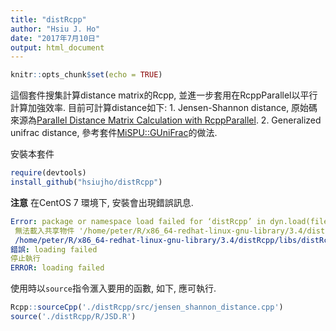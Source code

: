 ```yaml
---
title: "distRcpp"
author: "Hsiu J. Ho"
date: "2017年7月10日"
output: html_document
---
```


```r
knitr::opts_chunk$set(echo = TRUE)
```

這個套件搜集計算distance matrix的Rcpp, 並進一步套用在RcppParallel以平行計算加強效率. 目前可計算distance如下:
1. Jensen-Shannon distance, 原始碼來源為[Parallel Distance Matrix Calculation with RcppParallel](http://gallery.rcpp.org/articles/parallel-distance-matrix/).
2. Generalized unifrac distance, 參考套件[MiSPU::GUniFrac](https://github.com/cran/MiSPU)的做法.

安裝本套件
```r
require(devtools)
install_github("hsiujho/distRcpp")
```

**注意**
在CentOS 7 環境下, 安裝會出現錯誤訊息.
```yaml
Error: package or namespace load failed for ‘distRcpp’ in dyn.load(file, DLLpath = DLLpath, ...):
 無法載入共享物件 '/home/peter/R/x86_64-redhat-linux-gnu-library/3.4/distRcpp/libs/distRcpp.so' ：
 /home/peter/R/x86_64-redhat-linux-gnu-library/3.4/distRcpp/libs/distRcpp.so: undefined symbol: _ZTIN3tbb4taskE
錯誤: loading failed
停止執行
ERROR: loading failed
```

使用時以`source`指令滙入要用的函數, 如下, 應可執行.
```r
Rcpp::sourceCpp('./distRcpp/src/jensen_shannon_distance.cpp')
source('./distRcpp/R/JSD.R')
```





